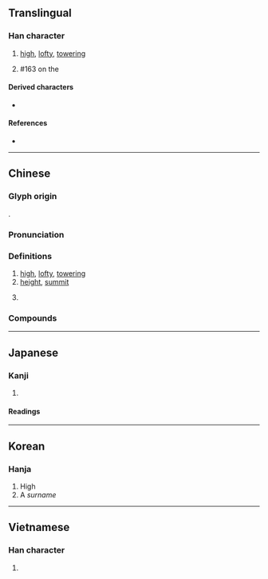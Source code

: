 {{character info}}
==Translingual==

===Han character===
{{Han char|rn=46|rad=山|as=08|sn=11|four=22214|canj=UOG|ids=⿱山隹}}

# [[high]], [[lofty]], [[towering]]
# {{surname|zh|dot=,}} #163 on the ''{{w|Baijiaxing}}''

====Derived characters====
* {{l|zh|催}}

====References====
* {{Han ref|kx=0314.060|dkj=08178|dj=0614.230|hdz=10780.170|uh=5D14|ud=23828|bh=B15A|bd=45402}}

----

==Chinese==
{{zh-forms}}

===Glyph origin===
{{Han etym}}
{{Han compound|山|隹|ls=psc|c1=s|c2=p|t1=mountain}}.

===Pronunciation===
{{zh-pron
|m=cuī
|m-s=
|c=ceoi1
|c-t=
|g=
|h=pfs=chhuî;gd=cui1
|j=
|mb=chó
|md=chŏi
|mn=chhui
|mn-t=cui1
|w=
|x=
|mc=y
|oc=y
|ma=|ma2=
|cat=a,pn
}}

===Definitions===
{{zh-hanzi}}

# [[high]], [[lofty]], [[towering]]
# [[height]], [[summit]]
# {{surname|zh}}
#: {{zh-x|^崔 ^琦|{{w|Daniel C. Tsui|Daniel Chee '''Tsui'''}} (Chinese-born American physicist and Nobel laureate)}}

===Compounds===
{{zh-der|崔嵬|崔鶯鶯|崔巍|崔韜|崔隤|崔烈銅臭|崔崔|錯斬崔寧|崔胡}}

----

==Japanese==

===Kanji===
{{ja-kanji|grade=|rs=山08}}

# {{rfdef|ja|sort=山08}}

====Readings====
{{ja-readings
|goon=さい
|kanon=さい
|nanori=たかし
}}

----

==Korean==

===Hanja===
{{ko-hanja|hangeul=최|rv=choe|mr=ch'oe|y=choy}}

# High
# A ''surname''

----

==Vietnamese==

===Han character===
{{vi-readings|reading=thôi, thoi, thòi|rs=山08}}

# {{rfdef|vi|sort=山08}}